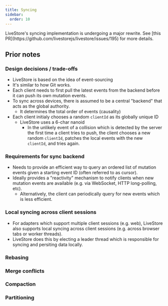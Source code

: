 ```yaml
---
title: Syncing
sidebar:
  order: 10
---
```



<Card icon="warning">
LiveStore's syncing implementation is undergoing a major rewrite. See [this PR](https://github.com/livestorejs/livestore/issues/195) for more details.
</Card>

## Prior notes

### Design decisions / trade-offs

- LiveStore is based on the idea of event-sourcing
- It's similar to how Git works.
- Each client needs to first pull the latest events from the backend before it can push its own mutation events.
- To sync across devices, there is assumed to be a central "backend" that acts as the global authority.
  - It determines the total order of events (causality)
- Each client initialy chooses a random `clientId` as its globally unique ID
  - LiveStore uses a 6-char nanoid
	- In the unlikely event of a collision which is detected by the server the first time a client tries to push, the client chooses a new random `clientId`, patches the local events with the new `clientId`, and tries again.

### Requirements for sync backend

- Needs to provide an efficient way to query an ordered list of mutation events given a starting event ID (often referred to as cursor).
- Ideally provides a "reactivity" mechanism to notify clients when new mutation events are available (e.g. via WebSocket, HTTP long-polling, etc).
  - Alternatively, the client can periodically query for new events which is less efficient.

### Local syncing across client sessions

- For adapters which support multiple client sessions (e.g. web), LiveStore also supports local syncing across client sessions (e.g. across browser tabs or worker threads).
- LiveStore does this by electing a leader thread which is responsible for syncing and persiting data locally.

### Rebasing

### Merge conflicts

### Compaction

### Partitioning